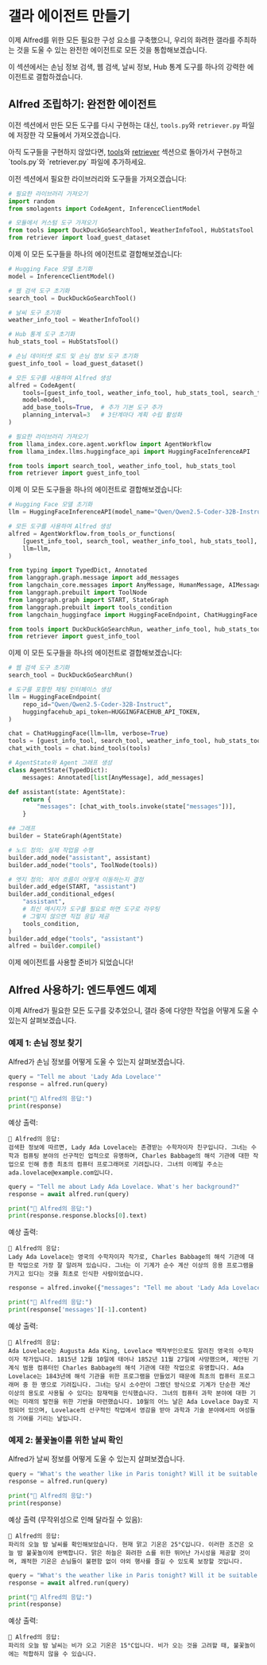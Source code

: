 # 갤라 에이전트 만들기

이제 Alfred를 위한 모든 필요한 구성 요소를 구축했으니, 우리의 화려한 갤라를 주최하는 것을 도울 수 있는 완전한 에이전트로 모든 것을 통합해보겠습니다.

이 섹션에서는 손님 정보 검색, 웹 검색, 날씨 정보, Hub 통계 도구를 하나의 강력한 에이전트로 결합하겠습니다.

## Alfred 조립하기: 완전한 에이전트

이전 섹션에서 만든 모든 도구를 다시 구현하는 대신, `tools.py`와 `retriever.py` 파일에 저장한 각 모듈에서 가져오겠습니다.

<Tip>
아직 도구들을 구현하지 않았다면, <a href="./tools">tools</a>와 <a href="./invitees">retriever</a> 섹션으로 돌아가서 구현하고 `tools.py`와 `retriever.py` 파일에 추가하세요.
</Tip>

이전 섹션에서 필요한 라이브러리와 도구들을 가져오겠습니다:

<hfoptions id="agents-frameworks">
<hfoption id="smolagents">

```python
# 필요한 라이브러리 가져오기
import random
from smolagents import CodeAgent, InferenceClientModel

# 모듈에서 커스텀 도구 가져오기
from tools import DuckDuckGoSearchTool, WeatherInfoTool, HubStatsTool
from retriever import load_guest_dataset
```

이제 이 모든 도구들을 하나의 에이전트로 결합해보겠습니다:

```python
# Hugging Face 모델 초기화
model = InferenceClientModel()

# 웹 검색 도구 초기화
search_tool = DuckDuckGoSearchTool()

# 날씨 도구 초기화
weather_info_tool = WeatherInfoTool()

# Hub 통계 도구 초기화
hub_stats_tool = HubStatsTool()

# 손님 데이터셋 로드 및 손님 정보 도구 초기화
guest_info_tool = load_guest_dataset()

# 모든 도구를 사용하여 Alfred 생성
alfred = CodeAgent(
    tools=[guest_info_tool, weather_info_tool, hub_stats_tool, search_tool], 
    model=model,
    add_base_tools=True,  # 추가 기본 도구 추가
    planning_interval=3   # 3단계마다 계획 수립 활성화
)
```

</hfoption>
<hfoption id="llama-index">

```python
# 필요한 라이브러리 가져오기
from llama_index.core.agent.workflow import AgentWorkflow
from llama_index.llms.huggingface_api import HuggingFaceInferenceAPI

from tools import search_tool, weather_info_tool, hub_stats_tool
from retriever import guest_info_tool
```

이제 이 모든 도구들을 하나의 에이전트로 결합해보겠습니다:

```python
# Hugging Face 모델 초기화
llm = HuggingFaceInferenceAPI(model_name="Qwen/Qwen2.5-Coder-32B-Instruct")

# 모든 도구를 사용하여 Alfred 생성
alfred = AgentWorkflow.from_tools_or_functions(
    [guest_info_tool, search_tool, weather_info_tool, hub_stats_tool],
    llm=llm,
)
```

</hfoption>
<hfoption id="langgraph">

```python
from typing import TypedDict, Annotated
from langgraph.graph.message import add_messages
from langchain_core.messages import AnyMessage, HumanMessage, AIMessage
from langgraph.prebuilt import ToolNode
from langgraph.graph import START, StateGraph
from langgraph.prebuilt import tools_condition
from langchain_huggingface import HuggingFaceEndpoint, ChatHuggingFace

from tools import DuckDuckGoSearchRun, weather_info_tool, hub_stats_tool
from retriever import guest_info_tool
```

이제 이 모든 도구들을 하나의 에이전트로 결합해보겠습니다:

```python
# 웹 검색 도구 초기화
search_tool = DuckDuckGoSearchRun()

# 도구를 포함한 채팅 인터페이스 생성
llm = HuggingFaceEndpoint(
    repo_id="Qwen/Qwen2.5-Coder-32B-Instruct",
    huggingfacehub_api_token=HUGGINGFACEHUB_API_TOKEN,
)

chat = ChatHuggingFace(llm=llm, verbose=True)
tools = [guest_info_tool, search_tool, weather_info_tool, hub_stats_tool]
chat_with_tools = chat.bind_tools(tools)

# AgentState와 Agent 그래프 생성
class AgentState(TypedDict):
    messages: Annotated[list[AnyMessage], add_messages]

def assistant(state: AgentState):
    return {
        "messages": [chat_with_tools.invoke(state["messages"])],
    }

## 그래프
builder = StateGraph(AgentState)

# 노드 정의: 실제 작업을 수행
builder.add_node("assistant", assistant)
builder.add_node("tools", ToolNode(tools))

# 엣지 정의: 제어 흐름이 어떻게 이동하는지 결정
builder.add_edge(START, "assistant")
builder.add_conditional_edges(
    "assistant",
    # 최신 메시지가 도구를 필요로 하면 도구로 라우팅
    # 그렇지 않으면 직접 응답 제공
    tools_condition,
)
builder.add_edge("tools", "assistant")
alfred = builder.compile()
```
</hfoption>
</hfoptions>

이제 에이전트를 사용할 준비가 되었습니다!

## Alfred 사용하기: 엔드투엔드 예제

이제 Alfred가 필요한 모든 도구를 갖추었으니, 갤라 중에 다양한 작업을 어떻게 도울 수 있는지 살펴보겠습니다.

### 예제 1: 손님 정보 찾기

Alfred가 손님 정보를 어떻게 도울 수 있는지 살펴보겠습니다.

<hfoptions id="agents-frameworks">
<hfoption id="smolagents">

```python
query = "Tell me about 'Lady Ada Lovelace'"
response = alfred.run(query)

print("🎩 Alfred의 응답:")
print(response)
```

예상 출력:

```
🎩 Alfred의 응답:
검색한 정보에 따르면, Lady Ada Lovelace는 존경받는 수학자이자 친구입니다. 그녀는 수학과 컴퓨팅 분야의 선구적인 업적으로 유명하며, Charles Babbage의 해석 기관에 대한 작업으로 인해 종종 최초의 컴퓨터 프로그래머로 기려집니다. 그녀의 이메일 주소는 ada.lovelace@example.com입니다.
```

</hfoption>
<hfoption id="llama-index">

```python
query = "Tell me about Lady Ada Lovelace. What's her background?"
response = await alfred.run(query)

print("🎩 Alfred의 응답:")
print(response.response.blocks[0].text)
```

예상 출력:

```
🎩 Alfred의 응답:
Lady Ada Lovelace는 영국의 수학자이자 작가로, Charles Babbage의 해석 기관에 대한 작업으로 가장 잘 알려져 있습니다. 그녀는 이 기계가 순수 계산 이상의 응용 프로그램을 가지고 있다는 것을 최초로 인식한 사람이었습니다.
```

</hfoption>
<hfoption id="langgraph">

```python
response = alfred.invoke({"messages": "Tell me about 'Lady Ada Lovelace'"})

print("🎩 Alfred의 응답:")
print(response['messages'][-1].content)
```

예상 출력:

```
🎩 Alfred의 응답:
Ada Lovelace는 Augusta Ada King, Lovelace 백작부인으로도 알려진 영국의 수학자이자 작가입니다. 1815년 12월 10일에 태어나 1852년 11월 27일에 사망했으며, 제안된 기계식 범용 컴퓨터인 Charles Babbage의 해석 기관에 대한 작업으로 유명합니다. Ada Lovelace는 1843년에 해석 기관을 위한 프로그램을 만들었기 때문에 최초의 컴퓨터 프로그래머 중 한 명으로 기려집니다. 그녀는 당시 소수만이 그랬던 방식으로 기계가 단순한 계산 이상의 용도로 사용될 수 있다는 잠재력을 인식했습니다. 그녀의 컴퓨터 과학 분야에 대한 기여는 미래의 발전을 위한 기반을 마련했습니다. 10월의 어느 날은 Ada Lovelace Day로 지정되어 있으며, Lovelace의 선구적인 작업에서 영감을 받아 과학과 기술 분야에서의 여성들의 기여를 기리는 날입니다.
```

</hfoption>
</hfoptions>

### 예제 2: 불꽃놀이를 위한 날씨 확인

Alfred가 날씨 정보를 어떻게 도울 수 있는지 살펴보겠습니다.

<hfoptions id="agents-frameworks">
<hfoption id="smolagents">

```python
query = "What's the weather like in Paris tonight? Will it be suitable for our fireworks display?"
response = alfred.run(query)

print("🎩 Alfred의 응답:")
print(response)
```

예상 출력 (무작위성으로 인해 달라질 수 있음):
```
🎩 Alfred의 응답:
파리의 오늘 밤 날씨를 확인해보았습니다. 현재 맑고 기온은 25°C입니다. 이러한 조건은 오늘 밤 불꽃놀이에 완벽합니다. 맑은 하늘은 화려한 쇼를 위한 뛰어난 가시성을 제공할 것이며, 쾌적한 기온은 손님들이 불편함 없이 야외 행사를 즐길 수 있도록 보장할 것입니다.
```

</hfoption>
<hfoption id="llama-index">

```python
query = "What's the weather like in Paris tonight? Will it be suitable for our fireworks display?"
response = await alfred.run(query)

print("🎩 Alfred의 응답:")
print(response)
```

예상 출력:

```
🎩 Alfred의 응답:
파리의 오늘 밤 날씨는 비가 오고 기온은 15°C입니다. 비가 오는 것을 고려할 때, 불꽃놀이에는 적합하지 않을 수 있습니다.
```

</hfoption>
</hfoptions> 